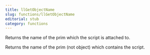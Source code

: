 ```yaml
---
title: llGetObjectName
slug: functions/llGetObjectName
editorial: stub
category: functions
---
```


<LSLFunction
	name="llGetObjectName"
	returnType="string"
/>

Returns the name of the prim which the script is attached to.

Returns the name of the prim (not object) which contains the script.
